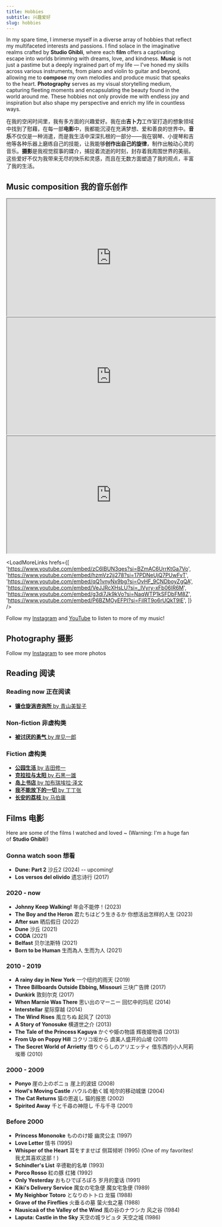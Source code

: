 ```yaml
---
title: Hobbies
subtitle: 兴趣爱好
slug: hobbies
---
```


In my spare time, I immerse myself in a diverse array of hobbies that reflect my multifaceted interests and passions. I find solace in the imaginative realms crafted by **Studio Ghibli**, where each **film** offers a captivating escape into worlds brimming with dreams, love, and kindness. **Music** is not just a pastime but a deeply ingrained part of my life — I've honed my skills across various instruments, from piano and violin to guitar and beyond, allowing me to **compose** my own melodies and produce music that speaks to the heart. **Photography** serves as my visual storytelling medium, capturing fleeting moments and encapsulating the beauty found in the world around me. These hobbies not only provide me with endless joy and inspiration but also shape my perspective and enrich my life in countless ways.

在我的空闲时间里，我有多方面的兴趣爱好。我在由**吉卜力**工作室打造的想象领域中找到了慰藉，在每一部**电影**中，我都能沉浸在充满梦想、爱和善良的世界中。**音乐**不仅仅是一种消遣，而是我生活中深深扎根的一部分——我在钢琴、小提琴和吉他等各种乐器上磨练自己的技能，让我能够**创作出自己的旋律**，制作出触动心灵的音乐。**摄影**是我视觉叙事的媒介，捕捉着流逝的时刻，封存着我周围世界的美丽。这些爱好不仅为我带来无尽的快乐和灵感，而且在无数方面塑造了我的观点，丰富了我的生活。

## Music composition 我的音乐创作

<iframe
  width='560'
  height='315'
  src='https://www.youtube.com/embed/FkM4nT9QW-w?si=xrV9EUhUJw_Us55U'
  title='YouTube video player'
  allow='accelerometer; autoplay; clipboard-write; encrypted-media; gyroscope; picture-in-picture; web-share'
  allowFullScreen
></iframe>

<iframe
  width='560'
  height='315'
  src='https://www.youtube.com/embed/Js0PuGFGTpc?si=5VIEPZ24IvG4xEw_'
  title='YouTube video player'
  allow='accelerometer; autoplay; clipboard-write; encrypted-media; gyroscope; picture-in-picture; web-share'
  allowFullScreen
></iframe>

<iframe
  width='560'
  height='315'
  src='https://www.youtube.com/embed/TeEKQYqgN_s?si=aQRRH7exHcxaAhBL'
  title='YouTube video player'
  allow='accelerometer; autoplay; clipboard-write; encrypted-media; gyroscope; picture-in-picture; web-share'
  allowFullScreen
></iframe>

<LoadMoreLinks
  hrefs={[
    'https://www.youtube.com/embed/zC6IBUN3qes?si=BZmAC6UrrKtGa7Vo',
    'https://www.youtube.com/embed/hzmVz2jj278?si=17PDNeUjQ7PUwFvT',
    'https://www.youtube.com/embed/qQ1vnyNx9bg?si=OvHF_9CNDboyZgQA',
    'https://www.youtube.com/embed/VeJJRcXHsLU?si=_IVyry-xFb06IR6M',
    'https://www.youtube.com/embed/g3di7Jk9kVo?si=NaqWTP1kSFDbFM8Z',
    'https://www.youtube.com/embed/P6BZMOyEFPI?si=FiIRT9o6rUQkT9lE',
  ]}
/>

Follow my [Instagram](https://instagram.com/bbfish_studio) and [YouTube](https://www.youtube.com/@bbfishstudio8837/videos) to listen to more of my music!

## Photography 摄影

<PhotoBentoGrid />

Follow my [Instagram](https://instagram.com/bbfish.photo) to see more photos

## Reading 阅读

### Reading now 正在阅读

- [**镰仓旋涡咨询所** by 青山美智子](https://book.douban.com/subject/36014224/)

### Non-fiction 非虚构类

- [**被讨厌的勇气** by 岸见一郎](https://book.douban.com/subject/36150914/)

### Fiction 虚构类

- [**公园生活** by 吉田修一](https://book.douban.com/subject/25835239/)
- [**克拉拉与太阳** by 石黑一雄](https://book.douban.com/subject/35315153/)
- [**岛上书店** by 加布瑞埃拉·泽文](https://book.douban.com/subject/26340138/)
- [**我不能放下的一切** by 丁丁张](https://book.douban.com/subject/36153728/)
- [**长安的荔枝** by 马伯庸](https://book.douban.com/subject/36104107/)

## Films 电影

Here are some of the films I watched and loved ~ (Warning: I'm a huge fan of **Studio Ghibli**!)

### Gonna watch soon 想看

- **Dune: Part 2** 沙丘2 (2024) -- upcoming!
- **Los versos del olivido** 遗忘诗行 (2017)

### 2020 - now

- **Johnny Keep Walking!** 年会不能停！(2023)
- **The Boy and the Heron** 君たちはどう生きるか 你想活出怎样的人生 (2023)
- **After sun** 晒后假日 (2022)
- **Dune** 沙丘 (2021)
- **CODA** (2021)
- **Belfast** 贝尔法斯特 (2021)
- **Born to be Human** 生而為人 生而为人 (2021)

### 2010 - 2019

- **A rainy day in New York** 一个纽约的雨天 (2019)
- **Three Billboards Outside Ebbing, Missouri** 三块广告牌 (2017)
- **Dunkirk** 敦刻尔克 (2017)
- **When Marnie Was There** 思い出のマーニー 回忆中的玛尼 (2014)
- **Interstellar** 星际穿越 (2014)
- **The Wind Rises** 風立ちぬ 起风了 (2013)
- **A Story of Yonosuke** 横道世之介 (2013)
- **The Tale of the Princess Kaguya** かぐや姫の物語 辉夜姬物语 (2013)
- **From Up on Poppy Hill** コクリコ坂から 虞美人盛开的山坡 (2011)
- **The Secret World of Arrietty** 借りぐらしのアリエッティ 借东西的小人阿莉埃蒂 (2010)

### 2000 - 2009

- **Ponyo** 崖の上のポニョ 崖上的波妞 (2008)
- **Howl's Moving Castle** ハウルの動く城 哈尔的移动城堡 (2004)
- **The Cat Returns** 猫の恩返し 猫的报恩 (2002)
- **Spirited Away** 千と千尋の神隠し 千与千寻 (2001)

### Before 2000

- **Princess Mononoke** もののけ姫 幽灵公主 (1997)
- **Love Letter** 情书 (1995)
- **Whisper of the Heart** 耳をすませば 侧耳倾听 (1995) (One of my favorites! 我尤其喜欢这部！)
- **Schindler's List** 辛德勒的名单 (1993)
- **Porco Rosso** 紅の豚 红猪 (1992)
- **Only Yesterday** おもひでぽろぽろ 岁月的童话 (1991)
- **Kiki's Delivery Service** 魔女の宅急便 魔女宅急便 (1989)
- **My Neighbor Totoro** となりのトトロ 龙猫 (1988)
- **Grave of the Fireflies** 火垂るの墓 萤火虫之墓 (1988)
- **Nausicaä of the Valley of the Wind** 風の谷のナウシカ 风之谷 (1984)
- **Laputa: Castle in the Sky** 天空の城ラピュタ 天空之城 (1986)
